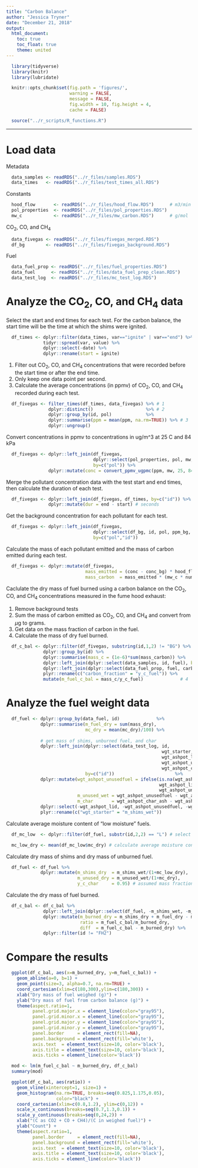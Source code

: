 ```yaml
---
title: "Carbon Balance"
author: "Jessica Tryner"
date: "December 21, 2018"
output:
  html_document:
    toc: true
    toc_float: true
    theme: united
---
```


```r
  library(tidyverse)
  library(knitr)
  library(lubridate)
```

```r
  knitr::opts_chunk$set(fig.path = 'figures/',
                        warning = FALSE,
                        message = FALSE,
                        fig.width = 10, fig.height = 4,
                        cache = FALSE)
```

```r
  source("../r_scripts/R_functions.R")
```

---

# Load data

Metadata

```r
  data_samples <- readRDS("../r_files/samples.RDS")
  data_times   <- readRDS("../r_files/test_times_all.RDS")
```

Constants

```r
  hood_flow       <- readRDS("../r_files/hood_flow.RDS")      # m3/min
  pol_properties  <- readRDS("../r_files/pol_properties.RDS")
  mw_c            <- readRDS("../r_files/mw_carbon.RDS")      # g/mol
```

CO~2~, CO, and CH~4~

```r
  data_fivegas <- readRDS("../r_files/fivegas_merged.RDS")
  df_bg        <- readRDS("../r_files/fivegas_background.RDS")
```

Fuel

```r
  data_fuel_prop <- readRDS("../r_files/fuel_properties.RDS")
  data_fuel      <- readRDS("../r_files/data_fuel_prep_clean.RDS")
  data_test_log  <- readRDS("../r_files/mc_test_log.RDS")
```

# Analyze the CO~2~, CO, and CH~4~ data

Select the start and end times for each test.  For the carbon balance, the start time will be the time at which the shims were ignited.

```r
  df_times <- dplyr::filter(data_times, var=="ignite" | var=="end") %>%
              tidyr::spread(var, value) %>%
              dplyr::select(-date) %>%
              dplyr::rename(start = ignite)
```

1. Filter out CO~2~, CO, and CH~4~ concentrations that were recorded before the start time or after the end time.  
2. Only keep one data point per second.  
3. Calculate the average concentrations (in ppmv) of CO~2~, CO, and CH~4~ recorded during each test.

```r
  df_fivegas <- filter_times(df_times, data_fivegas) %>% # 1
                dplyr::distinct()                    %>% # 2
                dplyr::group_by(id, pol)             %>% 
                dplyr::summarise(ppm = mean(ppm, na.rm=TRUE)) %>% # 3
                dplyr::ungroup()
```

Convert concentrations in ppmv to concentrations in ug/m^3 at 25 C and 84 kPa

```r
  df_fivegas <- dplyr::left_join(df_fivegas,
                                 dplyr::select(pol_properties, pol, mw, num_c),
                                 by=c("pol")) %>%
                dplyr::mutate(conc = convert_ppmv_ugpmc(ppm, mw, 25, 84)) # ug/m^3
```

Merge the pollutant concentration data with the test start and end times, then calculate the duration of each test.

```r
  df_fivegas <- dplyr::left_join(df_fivegas, df_times, by=c("id")) %>%
                dplyr::mutate(dur = end - start) # seconds
```

Get the background concentration for each pollutant for each test.

```r
  df_fivegas <- dplyr::left_join(df_fivegas,
                                 dplyr::select(df_bg, id, pol, ppm_bg, conc_bg),
                                 by=c("pol","id"))
```

Calculate the mass of each pollutant emitted and the mass of carbon emitted during each test. 

```r
  df_fivegas <- dplyr::mutate(df_fivegas,
                              mass_emitted = (conc - conc_bg) * hood_flow * (dur / 60), # ug
                              mass_carbon  = mass_emitted * (mw_c * num_c / mw))        # ug
```

Caclulate the dry mass of fuel burned using a carbon balance on the CO~2~, CO, and CH~4~ concentrations measured in the fume hood exhaust:  

  1. Remove background tests  
  2. Sum the mass of carbon emitted as CO~2~, CO, and CH~4~ and convert from $\mu$g to grams.  
  3. Get data on the mass fraction of carbon in the fuel.  
  4. Calculate the mass of dry fuel burned.  

```r

  df_c_bal <- dplyr::filter(df_fivegas, substring(id,1,2) != "BG") %>% # 1
              dplyr::group_by(id) %>%
              dplyr::summarise(mass_c = (1e-6)*sum(mass_carbon)) %>%   # 2
              dplyr::left_join(dplyr::select(data_samples, id, fuel), by=c("id")) %>%
              dplyr::left_join(dplyr::select(data_fuel_prop, fuel, carbon_fraction), by=c("fuel")) %>% # 3
              plyr::rename(c("carbon_fraction" = "y_c_fuel")) %>%
              mutate(m_fuel_c_bal = mass_c/y_c_fuel)              # 4
```

# Analyze the fuel weight data

```r

  df_fuel <- dplyr::group_by(data_fuel, id)              %>%
             dplyr::summarise(m_fuel_dry = sum(mass_dry),
                              mc_dry = mean(mc_dry)/100) %>%
             
             # get mass of shims, unburned fuel, and char
             dplyr::left_join(dplyr::select(data_test_log, id, 
                                                           wgt_starter,
                                                           wgt_ashpot_lid,
                                                           wgt_ashpot_unusedfuel,
                                                           wgt_ashpot_char_ash),
                              by=c("id"))                       %>%
             dplyr::mutate(wgt_ashpot_unusedfuel = ifelse(is.na(wgt_ashpot_unusedfuel),
                                                          wgt_ashpot_lid,
                                                          wgt_ashpot_unusedfuel),
                           m_unused_wet = wgt_ashpot_unusedfuel - wgt_ashpot_lid,
                           m_char       = wgt_ashpot_char_ash - wgt_ashpot_unusedfuel)    %>%
             dplyr::select(-wgt_ashpot_lid, -wgt_ashpot_unusedfuel, -wgt_ashpot_char_ash) %>%
             plyr::rename(c("wgt_starter" = "m_shims_wet"))
```

Calculate average moisture content of "low moisture" fuels.

```r
  df_mc_low  <- dplyr::filter(df_fuel, substr(id,2,2) == "L") # select tests with low-moisture fuel

  mc_low_dry <- mean(df_mc_low$mc_dry) # calculate average moisture content (dry basis) 
```

Calculate dry mass of shims and dry mass of unburned fuel.  

```r
  df_fuel <- df_fuel %>%
             dplyr::mutate(m_shims_dry  = m_shims_wet/(1+mc_low_dry),
                           m_unused_dry = m_unused_wet/(1+mc_dry),
                           y_c_char     = 0.95) # assumed mass fraction of carbon in char
```

Calculate the dry mass of fuel burned. 

```r

  df_c_bal <- df_c_bal %>%
              dplyr::left_join(dplyr::select(df_fuel, -m_shims_wet, -m_unused_wet), by=c("id")) %>%
              dplyr::mutate(m_burned_dry = m_shims_dry + m_fuel_dry - m_unused_dry - ((y_c_char/y_c_fuel)*m_char),
                            ratio = m_fuel_c_bal/m_burned_dry,
                            diff  = m_fuel_c_bal - m_burned_dry) %>%
              dplyr::filter(id != "FH2")
```

# Compare the results

```r

  ggplot(df_c_bal, aes(x=m_burned_dry, y=m_fuel_c_bal)) +
    geom_abline(a=0, b=1) + 
    geom_point(size=3, alpha=0.7, na.rm=TRUE) +
    coord_cartesian(xlim=c(180,300),ylim=c(180,300)) +
    xlab("Dry mass of fuel weighed (g)") + 
    ylab("Dry mass of fuel from carbon balance (g)") +
    theme(aspect.ratio=1,
          panel.grid.major.x = element_line(color="gray95"),
          panel.grid.minor.x = element_line(color="gray95"),
          panel.grid.major.y = element_line(color="gray95"),
          panel.grid.minor.y = element_line(color="gray95"),
          panel.border     = element_rect(fill=NA),
          panel.background = element_rect(fill='white'),
          axis.text  = element_text(size=10, color='black'),
          axis.title = element_text(size=10, color='black'),
          axis.ticks = element_line(color='black'))
```

```r
  mod <- lm(m_fuel_c_bal ~ m_burned_dry, df_c_bal)
  summary(mod)
```

```r

  ggplot(df_c_bal, aes(ratio)) +
    geom_vline(xintercept=1, size=1) + 
    geom_histogram(na.rm=TRUE, breaks=seq(0.825,1.175,0.05),
                   color="black") +
    coord_cartesian(xlim=c(0.8,1.2), ylim=c(0,12)) + 
    scale_x_continuous(breaks=seq(0.7,1.3,0.1)) + 
    scale_y_continuous(breaks=seq(0,24,2)) + 
    xlab("(C as CO2 + CO + CH4)/(C in weighed fuel)") + 
    ylab("Count") +
    theme(aspect.ratio=1,
          panel.border     = element_rect(fill=NA),
          panel.background = element_rect(fill='white'),
          axis.text  = element_text(size=10, color='black'),
          axis.title = element_text(size=10, color='black'),
          axis.ticks = element_line(color='black'))
```